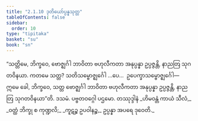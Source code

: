 ```yaml
---
title: "2.1.10 ဒုတိယော်ပ္ပန္နသုတ္တ"
tableOfContents: false
sidebar:
  order: 10
type: "tipitaka"
basket: "su"
book: "sn"
---
```



<DynamicBreadcrumb />

<Division number="191" book="sn" e="ch" v="18" p="307">

<Paragraph number="418" book="sn">
“သတ္တိမေ, ဘိက္ခဝေ, ဗောဇ္ဈင်္ဂါ ဘာဝိတာ ဗဟုလီကတာ အနုပ္ပန္နာ ဥပ္ပဇ္ဇန္တိ, နာညတြ သုဂတဝိနယာ. ကတမေ သတ္တ? သတိသမ္ဗောဇ္ဈင်္ဂေါ …ပေ…  ဥပေက္ခာသမ္ဗောဇ္ဈင်္ဂေါ—  ဣမေ ခေါ, ဘိက္ခဝေ, သတ္တ ဗောဇ္ဈင်္ဂါ ဘာဝိတာ ဗဟုလီကတာ အနုပ္ပန္နာ ဥပ္ပဇ္ဇန္တိ, နာညတြ သုဂတဝိနယာ”တိ.

</Paragraph>
</Division>

<Paragraph number="419" type="center" book="sn">
ဒသမံ.



</Paragraph>

<Paragraph number="420" type="center" book="sn">
ပဗ္ဗတဝဂ္ဂေါ ပဌမော.



</Paragraph>

<Paragraph number="421" type="center" book="sn">
တဿုဒ္ဒါနံ


</Paragraph>

<Paragraph number="422" type="verses" book="sn">
_ဟိမဝန္တံ ကာယံ သီလံ,_  
_ဝတ္ထံ ဘိက္ခု စ ကုဏ္ဍလိ;_  
_ကူဋဉ္စ ဥပဝါနဉ္စ,_  
ဥပ္ပန္နာ အပရေ ဒုဝေတိ._
</Paragraph>
